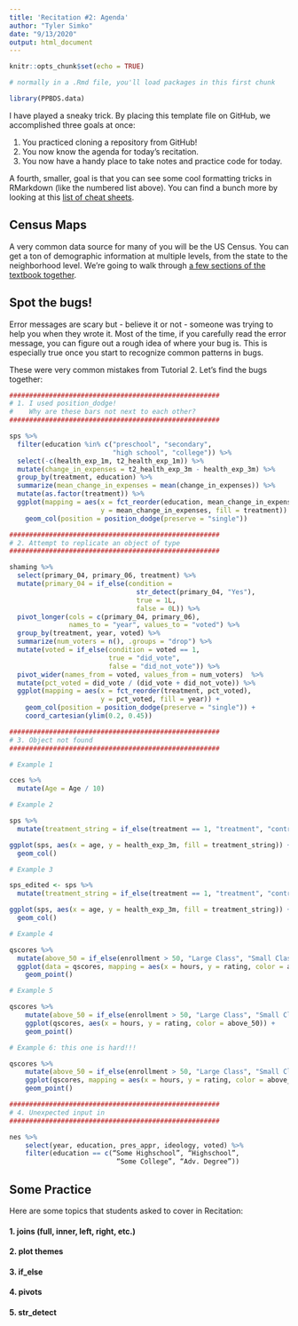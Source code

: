 ```yaml
---
title: 'Recitation #2: Agenda'
author: "Tyler Simko"
date: "9/13/2020"
output: html_document
---
```


```r
knitr::opts_chunk$set(echo = TRUE)

# normally in a .Rmd file, you'll load packages in this first chunk

library(PPBDS.data)

```

I have played a sneaky trick. By placing this template file on GitHub, we accomplished three goals at once:

1. You practiced cloning a repository from GitHub! 
2. You now know the agenda for today's recitation.
3. You now have a handy place to take notes and practice code for today. 

A fourth, smaller, goal is that you can see some cool formatting tricks in RMarkdown (like the numbered list above). You can find a bunch more by looking at this [list of cheat sheets](https://rstudio.com/resources/cheatsheets/).

## Census Maps

A very common data source for many of you will be the US Census. You can get a ton of demographic information at multiple levels, from the state to the neighborhood level. We're going to walk through [a few sections of the textbook together](https://davidkane9.github.io/PPBDS/maps.html). 

## Spot the bugs!

Error messages are scary but - believe it or not - someone was trying to help you when they wrote it. Most of the time, if you carefully read the error message, you can figure out a rough idea of where your bug is. This is especially true once you start to recognize common patterns in bugs. 

These were very common mistakes from Tutorial 2. Let's find the bugs together:

```r

#####################################################
# 1. I used position_dodge! 
#    Why are these bars not next to each other?
#####################################################

sps %>%
  filter(education %in% c("preschool", "secondary", 
                          "high school", "college")) %>%
  select(-c(health_exp_1m, t2_health_exp_1m)) %>%
  mutate(change_in_expenses = t2_health_exp_3m - health_exp_3m) %>%
  group_by(treatment, education) %>%
  summarize(mean_change_in_expenses = mean(change_in_expenses)) %>% 
  mutate(as.factor(treatment)) %>%
  ggplot(mapping = aes(x = fct_reorder(education, mean_change_in_expenses), 
                       y = mean_change_in_expenses, fill = treatment)) +
    geom_col(position = position_dodge(preserve = "single"))

#####################################################
# 2. Attempt to replicate an object of type 
#####################################################

shaming %>%
  select(primary_04, primary_06, treatment) %>%
  mutate(primary_04 = if_else(condition = 
                                str_detect(primary_04, "Yes"),
                                true = 1L,
                                false = 0L)) %>%
  pivot_longer(cols = c(primary_04, primary_06), 
               names_to = "year", values_to = "voted") %>%
  group_by(treatment, year, voted) %>%
  summarize(num_voters = n(), .groups = "drop") %>%
  mutate(voted = if_else(condition = voted == 1,
                         true = "did_vote",
                         false = "did_not_vote")) %>%
  pivot_wider(names_from = voted, values_from = num_voters)  %>%
  mutate(pct_voted = did_vote / (did_vote + did_not_vote)) %>% 
  ggplot(mapping = aes(x = fct_reorder(treatment, pct_voted), 
                       y = pct_voted, fill = year)) +
    geom_col(position = position_dodge(preserve = "single")) +
    coord_cartesian(ylim(0.2, 0.45))

#####################################################
# 3. Object not found
#####################################################

# Example 1

cces %>%
  mutate(Age = Age / 10)

# Example 2

sps %>% 
  mutate(treatment_string = if_else(treatment == 1, "treatment", "control"))

ggplot(sps, aes(x = age, y = health_exp_3m, fill = treatment_string)) + 
  geom_col()

# Example 3

sps_edited <- sps %>% 
  mutate(treatment_string = if_else(treatment == 1, "treatment", "control"))

ggplot(sps, aes(x = age, y = health_exp_3m, fill = treatment_string)) + 
  geom_col()

# Example 4

qscores %>% 
  mutate(above_50 = if_else(enrollment > 50, "Large Class", "Small Class")) %>%
  ggplot(data = qscores, mapping = aes(x = hours, y = rating, color = above_50)) + 
    geom_point()

# Example 5

qscores %>% 
    mutate(above_50 = if_else(enrollment > 50, "Large Class", "Small Class")) %>%
    ggplot(qscores, aes(x = hours, y = rating, color = above_50)) + 
    geom_point()

# Example 6: this one is hard!!!

qscores %>% 
    mutate(above_50 = if_else(enrollment > 50, "Large Class", "Small Class")) %>%
    ggplot(qscores, mapping = aes(x = hours, y = rating, color = above_50)) + 
    geom_point()

#####################################################
# 4. Unexpected input in
#####################################################

nes %>%
    select(year, education, pres_appr, ideology, voted) %>%
    filter(education == c(“Some Highschool”, “Highschool”, 
                           “Some College”, “Adv. Degree”))
```

## Some Practice

Here are some topics that students asked to cover in Recitation:

#### 1. joins (full, inner, left, right, etc.)

#### 2. plot themes

#### 3. if_else

#### 4. pivots

#### 5. str_detect